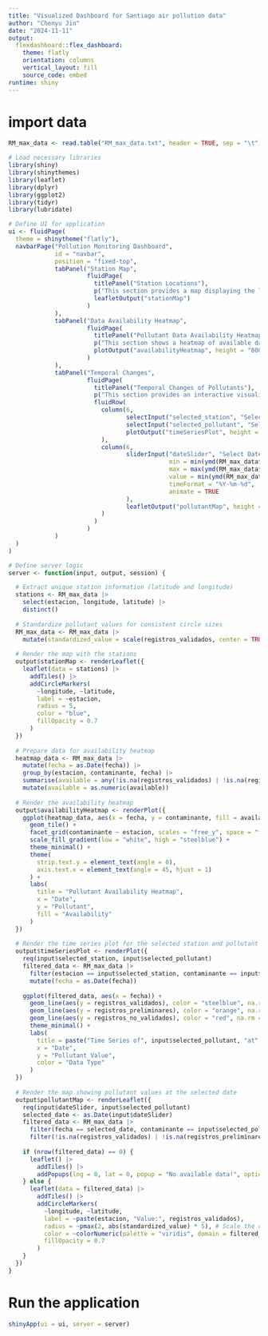 ```yaml
---
title: "Visualized Dashboard for Santiago air pollution data"
author: "Chenyu Jin"
date: "2024-11-11"
output: 
  flexdashboard::flex_dashboard:
    theme: flatly
    orientation: columns
    vertical_layout: fill
    source_code: embed
runtime: shiny
---
```


# import data

```r
RM_max_data <- read.table("RM_max_data.txt", header = TRUE, sep = "\t")
```

```r
# Load necessary libraries
library(shiny)
library(shinythemes)
library(leaflet)
library(dplyr)
library(ggplot2)
library(tidyr)
library(lubridate)

# Define UI for application
ui <- fluidPage(
  theme = shinytheme("flatly"),
  navbarPage("Pollution Monitoring Dashboard",
             id = "navbar",
             position = "fixed-top",
             tabPanel("Station Map",
                      fluidPage(
                        titlePanel("Station Locations"),
                        p("This section provides a map displaying the locations of the 13 monitoring stations in the RM_max_data dataset."),
                        leafletOutput("stationMap")
                      )
             ),
             tabPanel("Data Availability Heatmap",
                      fluidPage(
                        titlePanel("Pollutant Data Availability Heatmap"),
                        p("This section shows a heatmap of available data for each pollutant across stations over time, allowing users to easily see when data is available for each pollutant at each station."),
                        plotOutput("availabilityHeatmap", height = "800px", width = "1000px")
                      )
             ),
             tabPanel("Temporal Changes",
                      fluidPage(
                        titlePanel("Temporal Changes of Pollutants"),
                        p("This section provides an interactive visualization of the temporal changes of pollutants at selected stations."),
                        fluidRow(
                          column(6,
                                 selectInput("selected_station", "Select Station:", choices = unique(RM_max_data$estacion)),
                                 selectInput("selected_pollutant", "Select Pollutant:", choices = unique(RM_max_data$contaminante)),
                                 plotOutput("timeSeriesPlot", height = "400px", width = "600px")
                          ),
                          column(6,
                                 sliderInput("dateSlider", "Select Date:", 
                                             min = min(ymd(RM_max_data$fecha)), 
                                             max = max(ymd(RM_max_data$fecha)), 
                                             value = min(ymd(RM_max_data$fecha)), 
                                             timeFormat = "%Y-%m-%d",
                                             animate = TRUE
                                 ),
                                 leafletOutput("pollutantMap", height = "400px", width = "600px")
                          )
                        )
                      )
             )
  )
)

# Define server logic
server <- function(input, output, session) {

  # Extract unique station information (latitude and longitude)
  stations <- RM_max_data |>
    select(estacion, longitude, latitude) |>
    distinct()
  
  # Standardize pollutant values for consistent circle sizes
  RM_max_data <- RM_max_data |>
    mutate(standardized_value = scale(registros_validados, center = TRUE, scale = TRUE))
  
  # Render the map with the stations
  output$stationMap <- renderLeaflet({
    leaflet(data = stations) |>
      addTiles() |>
      addCircleMarkers(
        ~longitude, ~latitude,
        label = ~estacion,
        radius = 5,
        color = "blue",
        fillOpacity = 0.7
      )
  })
  
  # Prepare data for availability heatmap
  heatmap_data <- RM_max_data |>
    mutate(fecha = as.Date(fecha)) |>
    group_by(estacion, contaminante, fecha) |>
    summarise(available = any(!is.na(registros_validados) | !is.na(registros_preliminares) | !is.na(registros_no_validados)), .groups = 'drop') |>
    mutate(available = as.numeric(available))
  
  # Render the availability heatmap
  output$availabilityHeatmap <- renderPlot({
    ggplot(heatmap_data, aes(x = fecha, y = contaminante, fill = available)) +
      geom_tile() +
      facet_grid(contaminante ~ estacion, scales = "free_y", space = "free_y") +
      scale_fill_gradient(low = "white", high = "steelblue") +
      theme_minimal() +
      theme(
        strip.text.y = element_text(angle = 0),
        axis.text.x = element_text(angle = 45, hjust = 1)
      ) +
      labs(
        title = "Pollutant Availability Heatmap",
        x = "Date",
        y = "Pollutant",
        fill = "Availability"
      )
  })
  
  # Render the time series plot for the selected station and pollutant
  output$timeSeriesPlot <- renderPlot({
    req(input$selected_station, input$selected_pollutant)
    filtered_data <- RM_max_data |>
      filter(estacion == input$selected_station, contaminante == input$selected_pollutant) |>
      mutate(fecha = as.Date(fecha))
    
    ggplot(filtered_data, aes(x = fecha)) +
      geom_line(aes(y = registros_validados), color = "steelblue", na.rm = TRUE) +
      geom_line(aes(y = registros_preliminares), color = "orange", na.rm = TRUE) +
      geom_line(aes(y = registros_no_validados), color = "red", na.rm = TRUE) +
      theme_minimal() +
      labs(
        title = paste("Time Series of", input$selected_pollutant, "at", input$selected_station),
        x = "Date",
        y = "Pollutant Value",
        color = "Data Type"
      )
  })
  
  # Render the map showing pollutant values at the selected date
  output$pollutantMap <- renderLeaflet({
    req(input$dateSlider, input$selected_pollutant)
    selected_date <- as.Date(input$dateSlider)
    filtered_data <- RM_max_data |>
      filter(fecha == selected_date, contaminante == input$selected_pollutant) |>
      filter(!is.na(registros_validados) | !is.na(registros_preliminares) | !is.na(registros_no_validados))
    
    if (nrow(filtered_data) == 0) {
      leaflet() |>
        addTiles() |>
        addPopups(lng = 0, lat = 0, popup = "No available data!", options = popupOptions(closeButton = FALSE))
    } else {
      leaflet(data = filtered_data) |>
        addTiles() |>
        addCircleMarkers(
          ~longitude, ~latitude,
          label = ~paste(estacion, "Value:", registros_validados),
          radius = ~pmax(2, abs(standardized_value) * 5), # Scale the circle size based on standardized pollutant value
          color = ~colorNumeric(palette = "viridis", domain = filtered_data$registros_validados)(registros_validados),
          fillOpacity = 0.7
        )
    }
  })
}
```

# Run the application

```r
shinyApp(ui = ui, server = server)
```

